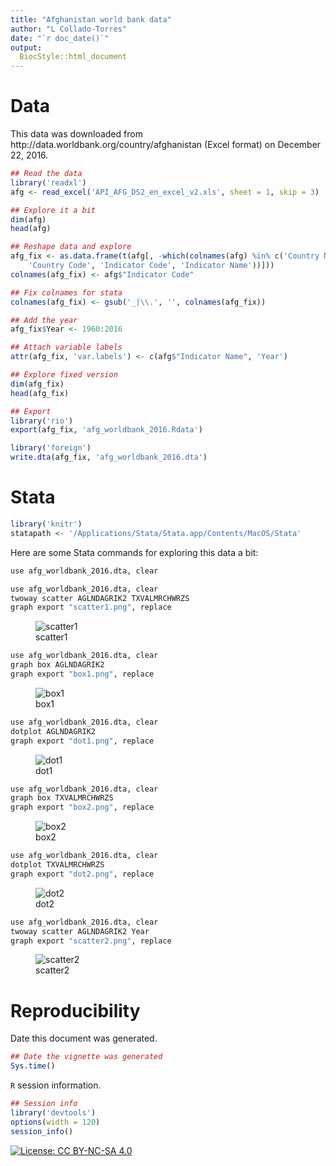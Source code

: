 ```yaml
---
title: "Afghanistan world bank data"
author: "L Collado-Torres"
date: "`r doc_date()`"
output: 
  BiocStyle::html_document
---
```



# Data

This data was downloaded from http://data.worldbank.org/country/afghanistan (Excel format) on December 22, 2016.

```r
## Read the data
library('readxl')
afg <- read_excel('API_AFG_DS2_en_excel_v2.xls', sheet = 1, skip = 3)

## Explore it a bit
dim(afg)
head(afg)
```


```r
## Reshape data and explore
afg_fix <- as.data.frame(t(afg[, -which(colnames(afg) %in% c('Country Name',
    'Country Code', 'Indicator Code', 'Indicator Name'))]))
colnames(afg_fix) <- afg$"Indicator Code"

## Fix colnames for stata
colnames(afg_fix) <- gsub('_|\\.', '', colnames(afg_fix))

## Add the year
afg_fix$Year <- 1960:2016

## Attach variable labels
attr(afg_fix, 'var.labels') <- c(afg$"Indicator Name", 'Year')

## Explore fixed version
dim(afg_fix)
head(afg_fix)
```

```r
## Export
library('rio')
export(afg_fix, 'afg_worldbank_2016.Rdata')

library('foreign')
write.dta(afg_fix, 'afg_worldbank_2016.dta')
```

# Stata

```r
library('knitr')
statapath <- '/Applications/Stata/Stata.app/Contents/MacOS/Stata'
```

Here are some Stata commands for exploring this data a bit:

```r
use afg_worldbank_2016.dta, clear
```

```r
use afg_worldbank_2016.dta, clear
twoway scatter AGLNDAGRIK2 TXVALMRCHWRZS
graph export "scatter1.png", replace
```

![scatter1](scatter1.png)


```r
use afg_worldbank_2016.dta, clear
graph box AGLNDAGRIK2
graph export "box1.png", replace
```

![box1](box1.png)

```r
use afg_worldbank_2016.dta, clear
dotplot AGLNDAGRIK2
graph export "dot1.png", replace
```

![dot1](dot1.png)


```r
use afg_worldbank_2016.dta, clear
graph box TXVALMRCHWRZS
graph export "box2.png", replace
```

![box2](box2.png)

```r
use afg_worldbank_2016.dta, clear
dotplot TXVALMRCHWRZS
graph export "dot2.png", replace
```

![dot2](dot2.png)

```r
use afg_worldbank_2016.dta, clear
twoway scatter AGLNDAGRIK2 Year
graph export "scatter2.png", replace
```

![scatter2](scatter2.png)



# Reproducibility


Date this document was generated.

```r
## Date the vignette was generated
Sys.time()
```

`R` session information.

```r
## Session info
library('devtools')
options(width = 120)
session_info()
```

[![License: CC BY-NC-SA 4.0](https://licensebuttons.net/l/by-nc-sa/4.0/80x15.png)](http://creativecommons.org/licenses/by-nc-sa/4.0/)
